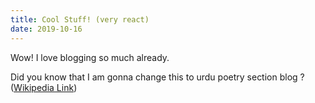 ```yaml
---
title: Cool Stuff! (very react)
date: 2019-10-16
---
```


Wow! I love blogging so much already.

Did you know that I am gonna change this to urdu poetry section blog ? ([Wikipedia Link](http://en.wikipedia.org/wiki/Salted_duck_egg))
